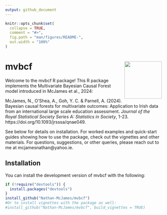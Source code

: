```yaml
---
output: github_document
---
```


<!-- README.md is generated from README.Rmd. Please edit that file -->

```r
knitr::opts_chunk$set(
  collapse = TRUE,
  comment = "#>",
  fig.path = "man/figures/README-",
  out.width = "100%"
)
```

# mvbcf <img src="man/figures/logo.png" align="right" height="120" alt="" />

<!-- badges: start -->
<!-- badges: end -->

Welcome to the mvbcf R package! This R package implements the Multivariate Bayesian Causal Forest model introduced in McJames et al., 2024:

McJames, N., O’Shea, A., Goh, Y. C. & Parnell, A. (2024). Bayesian causal forests for multivariate outcomes: Application to Irish data from an international large scale education assessment. *Journal of the Royal Statistical Society Series A: Statistics in Society*, 1-23. https://doi.org/10.1093/jrsssa/qnae049.

See below for details on installation. For worked examples and quick-start guides showing how to use the package, check out the vignettes and other materials. For questions, suggestions, or other queries, please reach out to me at mcjamesnathan\@yahoo.ie.

## Installation

You can install the development version of mvbcf with the following:

```r

if (!require("devtools")) {
  install.packages("devtools")
}
install_github("Nathan-McJames/mvbcf")
#Or to install vignettes with the package as well:
#install_github("Nathan-McJames/mvbcf", build_vignettes = TRUE)

```


